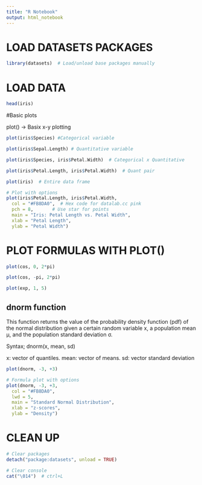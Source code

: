 ```yaml
---
title: "R Notebook"
output: html_notebook
---
```


# LOAD DATASETS PACKAGES 

```r
library(datasets)  # Load/unload base packages manually
```

# LOAD DATA

```r
head(iris) 
```


#Basic plots

plot() -> Basix x-y plotting

```r

plot(iris$Species) #Categorical variable

```

```r
 
plot(iris$Sepal.Length) # Quantitative variable

```


```r

plot(iris$Species, iris$Petal.Width)  # Categorical x Quantitative

```

```r
plot(iris$Petal.Length, iris$Petal.Width)  # Quant pair
```

```r
plot(iris)  # Entire data frame
```


```r
# Plot with options
plot(iris$Petal.Length, iris$Petal.Width,
  col = "#FB8DA0",  # Hex code for datalab.cc pink
  pch = 8,       # Use star for points
  main = "Iris: Petal Length vs. Petal Width",
  xlab = "Petal Length",
  ylab = "Petal Width")

```

# PLOT FORMULAS WITH PLOT()

```r

plot(cos, 0, 2*pi)

```

```r
plot(cos, -pi, 2*pi) 
```
```r
plot(exp, 1, 5)
```
## dnorm function
This function returns the value of the probability density function (pdf) of the normal distribution given a certain random variable x, a population mean μ, and the population standard deviation σ. 

Syntax; dnorm(x, mean, sd)

x: vector of quantiles.
mean: vector of means.
sd: vector standard deviation


```r

plot(dnorm, -3, +3)

```

```r

# Formula plot with options
plot(dnorm, -3, +3,
  col = "#FB8DA0",
  lwd = 5,
  main = "Standard Normal Distribution",
  xlab = "z-scores",
  ylab = "Density")

```
# CLEAN UP

```r

# Clear packages
detach("package:datasets", unload = TRUE)

```


```r
# Clear console
cat("\014")  # ctrl+L
```

